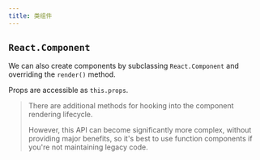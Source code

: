 ```yaml
---
title: 类组件
---
```



## `React.Component`

We can also create components by subclassing `React.Component` and overriding the `render()` method.

Props are accessible as `this.props`.

> There are additional methods for hooking into the component rendering lifecycle.
>
> However, this API can become significantly more complex, without providing major benefits, so it's best to use function components if you're not maintaining legacy code.

<Example code={classComponent} />
